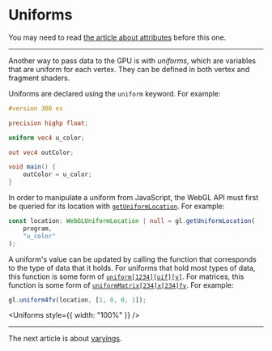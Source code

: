 # Uniforms

You may need to read [the article about attributes](/a/webgl/attributes) before this one.

---

Another way to pass data to the GPU is with _uniforms_, which are variables that are uniform for each vertex. They can be defined in both vertex and fragment shaders.

Uniforms are declared using the `uniform` keyword. For example:

```glsl
#version 300 es

precision highp float;

uniform vec4 u_color;

out vec4 outColor;

void main() {
	outColor = u_color;
}
```

In order to manipulate a uniform from JavaScript, the WebGL API must first be queried for its location with [`getUniformLocation`](https://developer.mozilla.org/en-US/docs/Web/API/WebGLRenderingContext/getUniformLocation). For example:

```ts
const location: WebGLUniformLocation | null = gl.getUniformLocation(
	program,
	"u_color"
);
```

A uniform's value can be updated by calling the function that corresponds to the type of data that it holds. For uniforms that hold most types of data, this function is some form of [`uniform[1234][uif][v]`](https://developer.mozilla.org/en-US/docs/Web/API/WebGL2RenderingContext/uniform). For matrices, this function is some form of [`uniformMatrix[234]x[234]fv`](https://developer.mozilla.org/en-US/docs/Web/API/WebGL2RenderingContext/uniformMatrix). For example:

```ts
gl.uniform4fv(location, [1, 0, 0, 1]);
```


<Uniforms style={{ width: "100%" }} />

---

The next article is about [varyings](/a/webgl/varyings).
